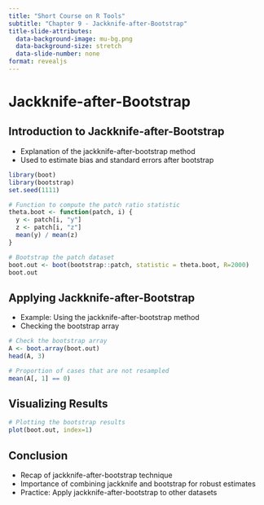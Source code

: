 ```yaml
---
title: "Short Course on R Tools"
subtitle: "Chapter 9 - Jackknife-after-Bootstrap"
title-slide-attributes:
  data-background-image: mu-bg.png
  data-background-size: stretch
  data-slide-number: none
format: revealjs
---
```


# Jackknife-after-Bootstrap

## Introduction to Jackknife-after-Bootstrap

-   Explanation of the jackknife-after-bootstrap method
-   Used to estimate bias and standard errors after bootstrap

```r
library(boot)
library(bootstrap)
set.seed(1111)

# Function to compute the patch ratio statistic
theta.boot <- function(patch, i) {
  y <- patch[i, "y"]
  z <- patch[i, "z"]
  mean(y) / mean(z)
}

# Bootstrap the patch dataset
boot.out <- boot(bootstrap::patch, statistic = theta.boot, R=2000)
boot.out
```

## Applying Jackknife-after-Bootstrap

-   Example: Using the jackknife-after-bootstrap method
-   Checking the bootstrap array

```r
# Check the bootstrap array
A <- boot.array(boot.out)
head(A, 3)

# Proportion of cases that are not resampled
mean(A[, 1] == 0)
```

## Visualizing Results

```r
# Plotting the bootstrap results
plot(boot.out, index=1)
```

## Conclusion

-   Recap of jackknife-after-bootstrap technique
-   Importance of combining jackknife and bootstrap for robust estimates
-   Practice: Apply jackknife-after-bootstrap to other datasets
